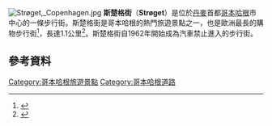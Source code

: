 [[File:Strøget,_Copenhagen.jpg|thumb]]
'''斯楚格街'''（'''Strøget'''）是位於[[丹麥|丹麥]]首都[[哥本哈根|哥本哈根]]市中心的一條步行街。斯楚格街是哥本哈根的熱門旅遊景點之一，也是歐洲最長的購物步行街<ref>{{cite news|url=http://www.smh.com.au/travel/activity/shopping/street-smart-stroget-copenhagen-20090904-fb3r.html|title=Street smart: Stroget, Copenhagen|accessdate=1 August 2014|newspaper=Sydney Morning Herald|date=6 September 2009|last=Kellahan|first=Kristie|archive-date=2014-08-09|archive-url=https://web.archive.org/web/20140809085148/http://www.smh.com.au/travel/activity/shopping/street-smart-stroget-copenhagen-20090904-fb3r.html|dead-url=no}}</ref>，長達1.1公里<ref>{{cite web|url=http://www.visitcopenhagen.com/copenhagen/stroget-gdk414471|title=Strøget|publisher=VisitCopenhagen.com|accessdate=2 August 2014|archive-date=2019-04-02|archive-url=https://web.archive.org/web/20190402131329/https://www.visitcopenhagen.com/copenhagen/stroget-gdk414471|dead-url=no}}</ref>。斯楚格街自1962年開始成為汽車禁止進入的步行街。
==參考資料==
{{reflist}}
{{Commons category|Strøget}}
{{coord|55.679|N|12.575|E|display=title|source:dewiki}}

[[Category:哥本哈根旅遊景點|Category:哥本哈根旅遊景點]]
[[Category:哥本哈根道路|Category:哥本哈根道路]]